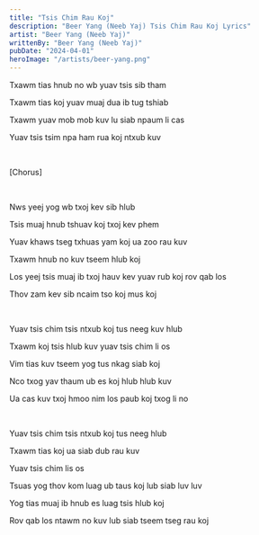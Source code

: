 ```yaml
---
title: "Tsis Chim Rau Koj"
description: "Beer Yang (Neeb Yaj) Tsis Chim Rau Koj Lyrics"
artist: "Beer Yang (Neeb Yaj)"
writtenBy: "Beer Yang (Neeb Yaj)"
pubDate: "2024-04-01"
heroImage: "/artists/beer-yang.png"
---
```


Txawm tias hnub no wb yuav tsis sib tham

Txawm tias koj yuav muaj dua ib tug tshiab

Txawm yuav mob mob kuv lu siab npaum li cas

Yuav tsis tsim npa ham rua koj ntxub kuv

<br />

[Chorus]

<br />

Nws yeej yog wb txoj kev sib hlub

Tsis muaj hnub tshuav koj txoj kev phem

Yuav khaws tseg txhuas yam koj ua zoo rau kuv

Txawm hnub no kuv tseem hlub koj

Los yeej tsis muaj ib txoj hauv kev yuav rub koj rov qab los

Thov zam kev sib ncaim tso koj mus koj

<br />

Yuav tsis chim tsis ntxub koj tus neeg kuv hlub

Txawm koj tsis hlub kuv yuav tsis chim li os

Vim tias kuv tseem yog tus nkag siab koj

Nco txog yav thaum ub es koj hlub hlub kuv

Ua cas kuv txoj hmoo nim los paub koj txog li no

<br />

Yuav tsis chim tsis ntxub koj tus neeg hlub

Txawm tias koj ua siab dub rau kuv

Yuav tsis chim lis os

Tsuas yog thov kom luag ub taus koj lub siab luv luv

Yog tias muaj ib hnub es luag tsis hlub koj

Rov qab los ntawm no kuv lub siab tseem tseg rau koj
